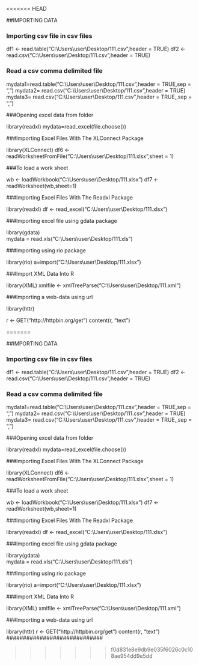 <<<<<<< HEAD

##IMPORTING DATA

### Importing csv file in csv files

df1 <- read.table("C:\\Users\\user\\Desktop/111.csv",header = TRUE)
df2 <- read.csv("C:\\Users\\user\\Desktop/111.csv",header = TRUE)

### Read a csv comma delimited file

mydata1=read.table("C:\\Users\\user\\Desktop/111.csv",header = TRUE,sep = ",")
mydata2= read.csv("C:\\Users\\user\\Desktop/111.csv",header = TRUE)
mydata3= read.csv("C:\\Users\\user\\Desktop/111.csv",header = TRUE,,sep = ",")



###Opening excel data from folder

library(readxl)
mydata=read_excel(file.choose())


###Importing Excel Files With The XLConnect Package

library(XLConnect)
df6 <- readWorksheetFromFile("C:\\Users\\user\\Desktop/111.xlsx",sheet = 1)

###To load a work sheet

wb <- loadWorkbook("C:\\Users\\user\\Desktop/111.xlsx")
df7 <- readWorksheet(wb,sheet=1) 


###Importing Excel Files With The Readxl Package

library(readxl)
df <- read_excel("C:\\Users\\user\\Desktop/111.xlsx")


###Importing excel file using gdata package

library(gdata)                   
mydata = read.xls("C:\\Users\\user\\Desktop/111.xls")  


###Importing using rio package

library(rio)
a=import("C:\\Users\\user\\Desktop/111.xlsx")

###Import XML Data Into R

library(XML)
xmlfile <- xmlTreeParse("C:\\Users\\user\\Desktop/111.xml")

###Importing a web-data using url

library(httr)

r <- GET("http://httpbin.org/get")
content(r, "text")


=======

##IMPORTING DATA

### Importing csv file in csv files

df1 <- read.table("C:\\Users\\user\\Desktop/111.csv",header = TRUE)
df2 <- read.csv("C:\\Users\\user\\Desktop/111.csv",header = TRUE)

### Read a csv comma delimited file

mydata1=read.table("C:\\Users\\user\\Desktop/111.csv",header = TRUE,sep = ",")
mydata2= read.csv("C:\\Users\\user\\Desktop/111.csv",header = TRUE)
mydata3= read.csv("C:\\Users\\user\\Desktop/111.csv",header = TRUE,,sep = ",")



###Opening excel data from folder

library(readxl)
mydata=read_excel(file.choose())


###Importing Excel Files With The XLConnect Package

library(XLConnect)
df6 <- readWorksheetFromFile("C:\\Users\\user\\Desktop/111.xlsx",sheet = 1)

###To load a work sheet

wb <- loadWorkbook("C:\\Users\\user\\Desktop/111.xlsx")
df7 <- readWorksheet(wb,sheet=1) 


###Importing Excel Files With The Readxl Package

library(readxl)
df <- read_excel("C:\\Users\\user\\Desktop/111.xlsx")


###Importing excel file using gdata package

library(gdata)                   
mydata = read.xls("C:\\Users\\user\\Desktop/111.xls")  


###Importing using rio package

library(rio)
a=import("C:\\Users\\user\\Desktop/111.xlsx")

###Import XML Data Into R

library(XML)
xmlfile <- xmlTreeParse("C:\\Users\\user\\Desktop/111.xml")

###Importing a web-data using url

library(httr)
r <- GET("http://httpbin.org/get")
content(r, "text")
#############################

>>>>>>> f0d831e8e9db9e035f6026c0c108ae954dd9e5dd
